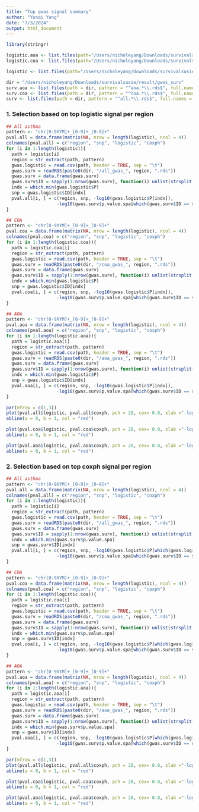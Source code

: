 ```yaml
---
title: "Top gwas signal summary"
author: "Yunqi Yang"
date: "7/3/2024"
output: html_document
---
```


```r
library(stringr)
```

```r
logistic.aoa <- list.files(path="/Users/nicholeyang/Downloads/survivalsusie/data/gwas_logistic_out/aoa", pattern = "\\.glm\\.logistic$", full.names = TRUE)
logistic.coa <- list.files(path="/Users/nicholeyang/Downloads/survivalsusie/data/gwas_logistic_out/coa", pattern = "\\.glm\\.logistic$", full.names = TRUE)

logistic <- list.files(path="/Users/nicholeyang/Downloads/survivalsusie/data/gwas_logistic_out/all", pattern = "\\.glm\\.logistic$", full.names = TRUE)
```

```r
dir = "/Users/nicholeyang/Downloads/survivalsusie/result/gwas_surv"
surv.aoa <- list.files(path = dir, pattern = "^aoa.*\\.rds$", full.names = TRUE)
surv.coa <- list.files(path = dir, pattern = "^coa.*\\.rds$", full.names = TRUE)
surv <- list.files(path = dir, pattern = "^all.*\\.rds$", full.names = TRUE)
```

### 1. Selection based on top logistic signal per region
```r
## All asthma
pattern <- "chr[0-9XYM]+_[0-9]+_[0-9]+"
pval.all = data.frame(matrix(NA, nrow = length(logistic), ncol = 4))
colnames(pval.all) = c("region", "snp", "logistic", "coxph")
for (i in 1:length(logistic)){
  path = logistic[i]
  region = str_extract(path, pattern)
  gwas.logistic = read.csv(path, header = TRUE, sep = "\t")
  gwas.surv = readRDS(paste0(dir, "/all_gwas_", region, ".rds"))
  gwas.surv = data.frame(gwas.surv)
  gwas.surv$ID = sapply(1:nrow(gwas.surv), function(i) unlist(strsplit(rownames(gwas.surv)[i], "_"))[1])
  indx = which.min(gwas.logistic$P)
  snp = gwas.logistic$ID[indx]
  pval.all[i, ] = c(region, snp, -log10(gwas.logistic$P[indx]),
                   -log10(gwas.surv$p.value.spa[which(gwas.surv$ID == snp)]))
}
```

```r
## COA
pattern <- "chr[0-9XYM]+_[0-9]+_[0-9]+"
pval.coa = data.frame(matrix(NA, nrow = length(logistic), ncol = 4))
colnames(pval.coa) = c("region", "snp", "logistic", "coxph")
for (i in 1:length(logistic.coa)){
  path = logistic.coa[i]
  region = str_extract(path, pattern)
  gwas.logistic = read.csv(path, header = TRUE, sep = "\t")
  gwas.surv = readRDS(paste0(dir, "/coa_gwas_", region, ".rds"))
  gwas.surv = data.frame(gwas.surv)
  gwas.surv$ID = sapply(1:nrow(gwas.surv), function(i) unlist(strsplit(rownames(gwas.surv)[i], "_"))[1])
  indx = which.min(gwas.logistic$P)
  snp = gwas.logistic$ID[indx]
  pval.coa[i, ] = c(region, snp, -log10(gwas.logistic$P[indx]),
                   -log10(gwas.surv$p.value.spa[which(gwas.surv$ID == snp)]))
}
```

```r
## AOA
pattern <- "chr[0-9XYM]+_[0-9]+_[0-9]+"
pval.aoa = data.frame(matrix(NA, nrow = length(logistic), ncol = 4))
colnames(pval.aoa) = c("region", "snp", "logistic", "coxph")
for (i in 1:length(logistic.aoa)){
  path = logistic.aoa[i]
  region = str_extract(path, pattern)
  gwas.logistic = read.csv(path, header = TRUE, sep = "\t")
  gwas.surv = readRDS(paste0(dir, "/aoa_gwas_", region, ".rds"))
  gwas.surv = data.frame(gwas.surv)
  gwas.surv$ID = sapply(1:nrow(gwas.surv), function(i) unlist(strsplit(rownames(gwas.surv)[i], "_"))[1])
  indx = which.min(gwas.logistic$P)
  snp = gwas.logistic$ID[indx]
  pval.aoa[i, ] = c(region, snp, -log10(gwas.logistic$P[indx]),
                   -log10(gwas.surv$p.value.spa[which(gwas.surv$ID == snp)]))
}
```

```r
par(mfrow = c(1,3))
plot(pval.all$logistic, pval.all$coxph, pch = 20, cex= 0.8, xlab ="-log10(logistic pval)", ylab = "-log10(coxph pval.spa)")
abline(a = 0, b = 1, col = "red")

plot(pval.coa$logistic, pval.coa$coxph, pch = 20, cex= 0.8, xlab ="-log10(logistic pval)", ylab = "-log10(coxph pval.spa)")
abline(a = 0, b = 1, col = "red")

plot(pval.aoa$logistic, pval.aoa$coxph, pch = 20, cex= 0.8, xlab ="-log10(logistic pval)", ylab = "-log10(coxph pval.spa)")
abline(a = 0, b = 1, col = "red")
```


### 2. Selection based on top coxph signal per region
```r
## All asthma
pattern <- "chr[0-9XYM]+_[0-9]+_[0-9]+"
pval.all = data.frame(matrix(NA, nrow = length(logistic), ncol = 4))
colnames(pval.all) = c("region", "snp", "logistic", "coxph")
for (i in 1:length(logistic)){
  path = logistic[i]
  region = str_extract(path, pattern)
  gwas.logistic = read.csv(path, header = TRUE, sep = "\t")
  gwas.surv = readRDS(paste0(dir, "/all_gwas_", region, ".rds"))
  gwas.surv = data.frame(gwas.surv)
  gwas.surv$ID = sapply(1:nrow(gwas.surv), function(i) unlist(strsplit(rownames(gwas.surv)[i], "_"))[1])
  indx = which.min(gwas.surv$p.value.spa)
  snp = gwas.surv$ID[indx]
  pval.all[i, ] = c(region, snp, -log10(gwas.logistic$P[which(gwas.logistic$ID == snp)]),
                   -log10(gwas.surv$p.value.spa[which(gwas.surv$ID == snp)]))
}
```

```r
## COA
pattern <- "chr[0-9XYM]+_[0-9]+_[0-9]+"
pval.coa = data.frame(matrix(NA, nrow = length(logistic), ncol = 4))
colnames(pval.coa) = c("region", "snp", "logistic", "coxph")
for (i in 1:length(logistic.coa)){
  path = logistic.coa[i]
  region = str_extract(path, pattern)
  gwas.logistic = read.csv(path, header = TRUE, sep = "\t")
  gwas.surv = readRDS(paste0(dir, "/coa_gwas_", region, ".rds"))
  gwas.surv = data.frame(gwas.surv)
  gwas.surv$ID = sapply(1:nrow(gwas.surv), function(i) unlist(strsplit(rownames(gwas.surv)[i], "_"))[1])
  indx = which.min(gwas.surv$p.value.spa)
  snp = gwas.surv$ID[indx]
  pval.coa[i, ] = c(region, snp, -log10(gwas.logistic$P[which(gwas.logistic$ID == snp)]),
                   -log10(gwas.surv$p.value.spa[which(gwas.surv$ID == snp)]))
}
```

```r
## AOA
pattern <- "chr[0-9XYM]+_[0-9]+_[0-9]+"
pval.aoa = data.frame(matrix(NA, nrow = length(logistic), ncol = 4))
colnames(pval.aoa) = c("region", "snp", "logistic", "coxph")
for (i in 1:length(logistic.aoa)){
  path = logistic.aoa[i]
  region = str_extract(path, pattern)
  gwas.logistic = read.csv(path, header = TRUE, sep = "\t")
  gwas.surv = readRDS(paste0(dir, "/aoa_gwas_", region, ".rds"))
  gwas.surv = data.frame(gwas.surv)
  gwas.surv$ID = sapply(1:nrow(gwas.surv), function(i) unlist(strsplit(rownames(gwas.surv)[i], "_"))[1])
  indx = which.min(gwas.surv$p.value.spa)
  snp = gwas.surv$ID[indx]
  pval.aoa[i, ] = c(region, snp, -log10(gwas.logistic$P[which(gwas.logistic$ID == snp)]),
                   -log10(gwas.surv$p.value.spa[which(gwas.surv$ID == snp)]))
}
```

```r
par(mfrow = c(1,3))
plot(pval.all$logistic, pval.all$coxph, pch = 20, cex= 0.8, xlab ="-log10(logistic pval)", ylab = "-log10(coxph pval.spa)")
abline(a = 0, b = 1, col = "red")

plot(pval.coa$logistic, pval.coa$coxph, pch = 20, cex= 0.8, xlab ="-log10(logistic pval)", ylab = "-log10(coxph pval.spa)")
abline(a = 0, b = 1, col = "red")

plot(pval.aoa$logistic, pval.aoa$coxph, pch = 20, cex= 0.8, xlab ="-log10(logistic pval)", ylab = "-log10(coxph pval.spa)")
abline(a = 0, b = 1, col = "red")
```

